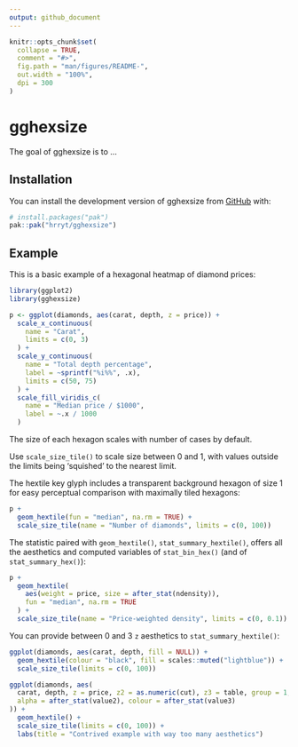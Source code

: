 ```yaml
---
output: github_document
---
```


<!-- README.md is generated from README.Rmd. Please edit that file -->

```r
knitr::opts_chunk$set(
  collapse = TRUE,
  comment = "#>",
  fig.path = "man/figures/README-",
  out.width = "100%",
  dpi = 300
)
```

# gghexsize

<!-- badges: start -->
<!-- badges: end -->

The goal of gghexsize is to ...

## Installation

You can install the development version of gghexsize from [GitHub](https://github.com/) with:

``` r
# install.packages("pak")
pak::pak("hrryt/gghexsize")
```

## Example

This is a basic example of a hexagonal heatmap of diamond prices: 

```r
library(ggplot2)
library(gghexsize)

p <- ggplot(diamonds, aes(carat, depth, z = price)) +
  scale_x_continuous(
    name = "Carat",
    limits = c(0, 3)
  ) +
  scale_y_continuous(
    name = "Total depth percentage",
    label = ~sprintf("%i%%", .x),
    limits = c(50, 75)
  ) +
  scale_fill_viridis_c(
    name = "Median price / $1000",
    label = ~.x / 1000
  )
```

The size of each hexagon scales with number of cases by default.

Use `scale_size_tile()` to scale size between 0 and 1, with values outside the limits
being 'squished' to the nearest limit.

The hextile key glyph includes a transparent background hexagon of size 1
for easy perceptual comparison with maximally tiled hexagons:

```r
p +
  geom_hextile(fun = "median", na.rm = TRUE) +
  scale_size_tile(name = "Number of diamonds", limits = c(0, 100))
```

The statistic paired with `geom_hextile()`, `stat_summary_hextile()`,
offers all the aesthetics and computed variables of `stat_bin_hex()`
(and of `stat_summary_hex()`):

```r
p +
  geom_hextile(
    aes(weight = price, size = after_stat(ndensity)),
    fun = "median", na.rm = TRUE
  ) +
  scale_size_tile(name = "Price-weighted density", limits = c(0, 0.1))
```

You can provide between 0 and 3 `z` aesthetics to `stat_summary_hextile()`:

```r
ggplot(diamonds, aes(carat, depth, fill = NULL)) +
  geom_hextile(colour = "black", fill = scales::muted("lightblue")) +
  scale_size_tile(limits = c(0, 100))

ggplot(diamonds, aes(
  carat, depth, z = price, z2 = as.numeric(cut), z3 = table, group = 1,
  alpha = after_stat(value2), colour = after_stat(value3)
)) + 
  geom_hextile() +
  scale_size_tile(limits = c(0, 100)) +
  labs(title = "Contrived example with way too many aesthetics")
```
